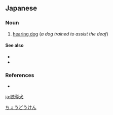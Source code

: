 ==Japanese==
{{ja-kanjitab|ちょう|どう|けん|yomi=on}}

===Noun===
{{ja-noun|ちょうどうけん}}

# [[hearing dog]] (''a dog trained to assist the deaf'')

====See also====
* {{ja-r|盲導犬|もうどうけん|gloss=guide dog}}
* {{ja-r|介助犬|かいじょけん|gloss=mobility dog}}

===References===
* {{R:Kojien}}

[[Category:ja:Working dogs|ちょうどうけん]]

[[ja:聴導犬]]